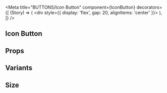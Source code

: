 
<Meta
  title="BUTTONS/Icon Button"
  component={IconButton}
  decorators={[
    (Story) => (
      <div style={{ display: 'flex', gap: 20, alignItems: 'center' }}>
        <Story />
      </div>
    ),
  ]}
/>

## Icon Button

<Preview>
  <Story name="default" parameters={{ controls: { exclude: '^on.*' } }}>
    <IconButton>
      <HiOutlineArrowNarrowLeft />
    </IconButton>
  </Story>
</Preview>

## Props

<ArgsTable story="default" />

## Variants

<Preview>
  <Story name="variants">
    <IconButton variants="fill">
      <HiOutlineArrowNarrowLeft />
    </IconButton>
    <IconButton variants="outline">
      <HiOutlineArrowNarrowLeft />
    </IconButton>
    <IconButton>
      <HiOutlineArrowNarrowLeft />
    </IconButton>
  </Story>
</Preview>

## Size

<Preview>
  <Story name="size">
    <IconButton size="small">
      <HiOutlineArrowNarrowLeft />
    </IconButton>
    <IconButton size="medium">
      <HiOutlineArrowNarrowLeft />
    </IconButton>
    <IconButton size="large">
      <HiOutlineArrowNarrowLeft />
    </IconButton>
  </Story>
</Preview>
